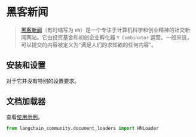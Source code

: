 # 黑客新闻

>[黑客新闻](https://en.wikipedia.org/wiki/Hacker_News)（有时缩写为 `HN`）是一个专注于计算机科学和创业精神的社交新闻网站。它由投资基金和初创企业孵化器 `Y Combinator` 运营。一般来说，可以提交的内容被定义为“满足人们的求知欲的任何内容”。

## 安装和设置

对于它并没有特别的设置要求。

## 文档加载器

查看[使用示例](/docs/integrations/document_loaders/hacker_news)。

```python
from langchain_community.document_loaders import HNLoader
```